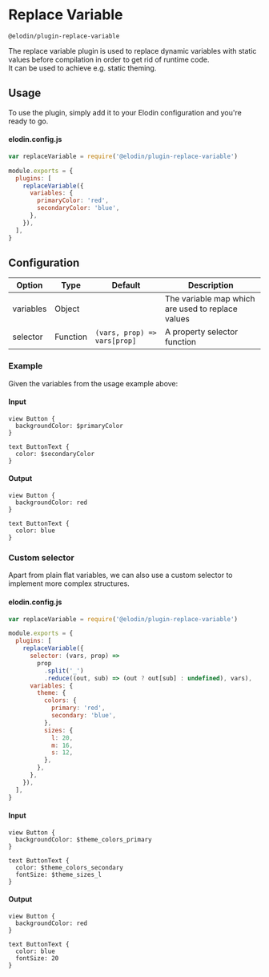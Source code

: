 

# Replace Variable

`@elodin/plugin-replace-variable`

The replace variable plugin is used to replace dynamic variables with static values before compilation in order to get rid of runtime code.<br />
It can be used to achieve e.g. static theming.

## Usage

To use the plugin, simply add it to your Elodin configuration and you're ready to go.

#### elodin.config.js

```javascript
var replaceVariable = require('@elodin/plugin-replace-variable')

module.exports = {
  plugins: [
    replaceVariable({
      variables: {
        primaryColor: 'red',
        secondaryColor: 'blue',
      },
    }),
  ],
}
```

## Configuration

| Option    | Type     | Default                      | Description                                       |
| --------- | -------- | ---------------------------- | ------------------------------------------------- |
| variables | Object   |                              | The variable map which are used to replace values |
| selector  | Function | `(vars, prop) => vars[prop]` | A property selector function                      |

### Example

Given the variables from the usage example above:

#### Input

```elodin
view Button {
  backgroundColor: $primaryColor
}

text ButtonText {
  color: $secondaryColor
}
```

#### Output

```elodin
view Button {
  backgroundColor: red
}

text ButtonText {
  color: blue
}
```

### Custom selector

Apart from plain flat variables, we can also use a custom selector to implement more complex structures.

#### elodin.config.js

```javascript
var replaceVariable = require('@elodin/plugin-replace-variable')

module.exports = {
  plugins: [
    replaceVariable({
      selector: (vars, prop) =>
        prop
          .split('_')
          .reduce((out, sub) => (out ? out[sub] : undefined), vars),
      variables: {
        theme: {
          colors: {
            primary: 'red',
            secondary: 'blue',
          },
          sizes: {
            l: 20,
            m: 16,
            s: 12,
          },
        },
      },
    }),
  ],
}
```

#### Input

```elodin
view Button {
  backgroundColor: $theme_colors_primary
}

text ButtonText {
  color: $theme_colors_secondary
  fontSize: $theme_sizes_l
}
```

#### Output

```elodin
view Button {
  backgroundColor: red
}

text ButtonText {
  color: blue
  fontSize: 20
}
```
